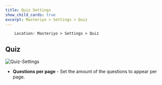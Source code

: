 ```yaml
---
title: Quiz Settings
show_child_cards: true
excerpt: Masteriyo > Settings > Quiz
---
```


        Location: Masteriyo > Settings > Quiz

## Quiz

![Quiz-Settings](https://user-images.githubusercontent.com/75772539/228788152-da364bce-06aa-4191-ac78-6e9d7e2d698f.png)

- **Questions per page** - Set the amount of the questions to appear per page.
